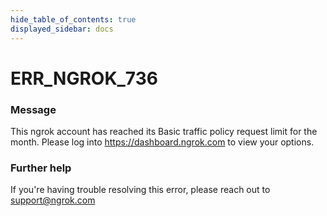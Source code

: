 ```yaml
---
hide_table_of_contents: true
displayed_sidebar: docs
---
```



# ERR_NGROK_736

### Message
This ngrok account has reached its Basic traffic policy request limit for the month. Please log into https://dashboard.ngrok.com to view your options.

<ErrorDetails error='err_ngrok_736' />


### Further help
If you're having trouble resolving this error, please reach out to [support@ngrok.com](mailto:support@ngrok.com?subject=Help%20with%20ERR_NGROK_736)

